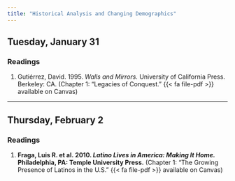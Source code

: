 ```yaml
---
title: "Historical Analysis and Changing Demographics"
---
```


## Tuesday, January 31

### Readings 

1. Gutiérrez, David. 1995. *Walls and Mirrors.* University of California Press. Berkeley: CA. (Chapter 1: "Legacies of Conquest." {{< fa file-pdf >}} available on Canvas)


---


## Thursday, February 2

### Readings

1. **Fraga, Luis R. et al. 2010. *Latino Lives in America: Making It Home.* Philadelphia, PA: Temple University  Press.** (Chapter 1: "The Growing Presence of Latinos in the U.S." {{< fa file-pdf >}} available on Canvas)


 
